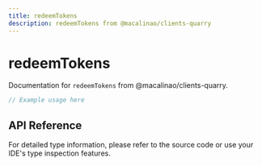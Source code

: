 ```yaml
---
title: redeemTokens
description: redeemTokens from @macalinao/clients-quarry
---
```


# redeemTokens

Documentation for `redeemTokens` from @macalinao/clients-quarry.

```typescript
// Example usage here
```

## API Reference

For detailed type information, please refer to the source code or use your IDE's type inspection features.
